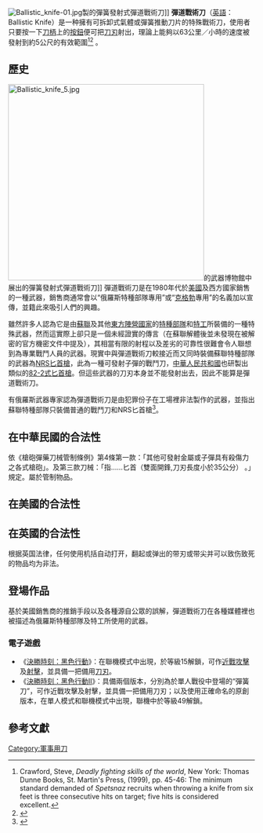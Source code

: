 {{NoteTA
|G1=Military
|G2=Firearms
|G3=長度單位
|G4=COD
}}
[[File:Ballistic_knife-01.jpg|thumb]]製的彈簧發射式彈道戰術刀]]
'''彈道戰術刀'''（[[英語|英語]]：Ballistic Knife）是一种擁有可拆卸式氣體或彈簧推動刀片的特殊戰術刀，使用者只要按一下[[刀柄|刀柄]]上的[[按鈕|按鈕]]便可把[[刀刃|刀刃]]射出，理論上能夠以63公里／小時的速度被發射到約5公尺的有效範圍<ref name="CRA">Crawford, Steve, ''Deadly fighting skills of the world'', New York: Thomas Dunne Books, St. Martin's Press, {{ISBN|0-312-20262-8}} (1999), pp. 45-46: The minimum standard demanded of ''Spetsnaz'' recruits when throwing a knife from six feet is three consecutive hits on target; five hits is considered excellent.</ref><ref name="Switch">{{cite book | last1 = Zinser | first1 = Tim | last2 = Fuller| first2 = Dan|last3 = Punchard | first3 = Neal| title = Switchblades Of Italy | publisher =Turner Publishing Company | year = 2003 | location = Kentucky | pages = 88–89| isbn = 978-1-56311-933-0 }}</ref> 。

==歷史==
[[File:Ballistic_knife_5.jpg|400px]]的武器博物館中展出的彈簧發射式彈道戰術刀]]
彈道戰術刀是在1980年代於[[美國|美國]]及西方國家銷售的一種武器，銷售商通常會以“俄羅斯特種部隊專用”或“[[克格勃|克格勃]]專用”的名義加以宣傳，並籍此來吸引人們的興趣。

雖然許多人認為它是由[[蘇聯|蘇聯]]及其他[[東方陣營|東方陣營]][[國家|國家]]的[[特種部隊|特種部隊]]和[[特工|特工]]所裝備的一種特殊武器，然而這實際上卻只是一個未經證實的傳言（在蘇聯解體後並未發現在被解密的官方機密文件中提及），其相當有限的射程以及差劣的可靠性很難會令人聯想到為專業戰鬥人員的武器。現實中與彈道戰術刀較接近而又同時裝備蘇聯特種部隊的武器為[[NRS匕首槍|NRS匕首槍]]，此為一種可發射子彈的戰鬥刀，[[中華人民共和國|中華人民共和國]]也研製出類似的[[82-2式匕首槍|82-2式匕首槍]]。但這些武器的刀刃本身並不能發射出去，因此不能算是彈道戰術刀。

有俄羅斯武器專家認為彈道戰術刀是由犯罪份子在工場裡非法製作的武器，並指出蘇聯特種部隊只裝備普通的戰鬥刀和NRS匕首槍<ref>{{Cite web |url=http://weaponsman.com/?p=24823 |title=The Spetsnaz Ballistic Knife |accessdate=2018-11-13 |archive-date=2018-11-13 |archive-url=https://web.archive.org/web/20181113165848/http://weaponsman.com/?p=24823 |dead-url=no }}</ref>。

== 在中華民國的合法性 ==

依《槍砲彈藥刀械管制條例》第4條第一款：「其他可發射金屬或子彈具有殺傷力之各式槍砲」。及第三款刀械：「指……匕首（雙面開鋒,刀刃長度小於35公分） 。」規定。屬於管制物品。

== 在美國的合法性 ==

== 在英國的合法性 ==
根据英国法律，任何使用机括自动打开，翻起或弹出的带刃或带尖并可以致伤致死的物品均为非法。

== 登場作品 ==
基於美國銷售商的推銷手段以及各種源自公眾的誤解，彈道戰術刀在各種媒體裡也被描述為俄羅斯特種部隊及特工所使用的武器。

=== 電子遊戲 ===
* 《[[決勝時刻：黑色行動|決勝時刻：黑色行動]]》：在聯機模式中出現，於等級15解鎖，可作[[近戰攻擊|近戰攻擊]]及[[射擊|射擊]]，並具備一把備用[[刀刃|刀刃]]。
* 《[[決勝時刻：黑色行動II|決勝時刻：黑色行動II]]》：具備兩個版本，分別為於單人戰役中登場的“彈簧刀”，可作近戰攻擊及射擊，並具備一把備用刀刃；以及使用正確命名的原創版本，在單人模式和聯機模式中出現，聯機中於等級49解鎖。

== 參考文獻 ==
<references/>
 
[[Category:軍事用刀|Category:軍事用刀]]